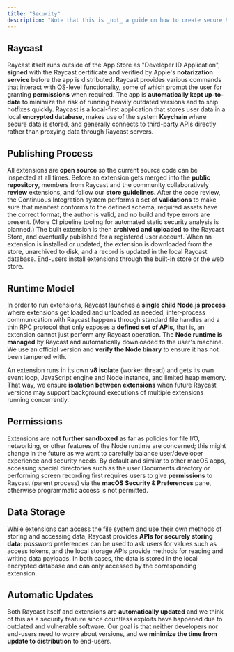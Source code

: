 ```yaml
---
title: "Security"
description: "Note that this is _not_ a guide on how to create secure Raycast extensions but rather an overview of security-related aspects on how extensions are built, distributed and run."
---
```


## Raycast

Raycast itself runs outside of the App Store as "Developer ID Application", **signed** with the Raycast certificate and verified by Apple's **notarization service** before the app is distributed. Raycast provides various commands that interact with OS-level functionality, some of which prompt the user for granting **permissions** when required. The app is **automatically kept up-to-date** to minimize the risk of running heavily outdated versions and to ship hotfixes quickly. Raycast is a local-first application that stores user data in a local **encrypted database**, makes use of the system **Keychain** where secure data is stored, and generally connects to third-party APIs directly rather than proxying data through Raycast servers.

## Publishing Process

All extensions are **open source** so the current source code can be inspected at all times. Before an extension gets merged into the **public repository**, members from Raycast and the community collaboratively **review** extensions, and follow our **store guidelines**. After the code review, the Continuous Integration system performs a set of **validations** to make sure that manifest conforms to the defined schema, required assets have the correct format, the author is valid, and no build and type errors are present. (More CI pipeline tooling for automated static security analysis is planned.) The built extension is then **archived and uploaded** to the Raycast Store, and eventually published for a registered user account. When an extension is installed or updated, the extension is downloaded from the store, unarchived to disk, and a record is updated in the local Raycast database. End-users install extensions through the built-in store or the web store.

## Runtime Model

In order to run extensions, Raycast launches a **single child Node.js process** where extensions get loaded and unloaded as needed; inter-process communication with Raycast happens through standard file handles and a thin RPC protocol that only exposes a **defined set of APIs**, that is, an extension cannot just perform any Raycast operation. The **Node runtime is managed** by Raycast and automatically downloaded to the user's machine. We use an official version and **verify the Node binary** to ensure it has not been tampered with.

An extension runs in its own **v8 isolate** (worker thread) and gets its own event loop, JavaScript engine and Node instance, and limited heap memory. That way, we ensure **isolation between extensions** when future Raycast versions may support background executions of multiple extensions running concurrently.

## Permissions

Extensions are **not further sandboxed** as far as policies for file I/O, networking, or other features of the Node runtime are concerned; this might change in the future as we want to carefully balance user/developer experience and security needs. By default and similar to other macOS apps, accessing special directories such as the user Documents directory or performing screen recording first requires users to give **permissions** to Raycast (parent process) via the **macOS Security & Preferences** pane, otherwise programmatic access is not permitted.

## Data Storage

While extensions can access the file system and use their own methods of storing and accessing data, Raycast provides **APIs for securely storing data**: _password_ preferences can be used to ask users for values such as access tokens, and the local storage APIs provide methods for reading and writing data payloads. In both cases, the data is stored in the local encrypted database and can only accessed by the corresponding extension.

## Automatic Updates

Both Raycast itself and extensions are **automatically updated** and we think of this as a security feature since countless exploits have happened due to outdated and vulnerable software. Our goal is that neither developers nor end-users need to worry about versions, and we **minimize the time from update to distribution** to end-users.
